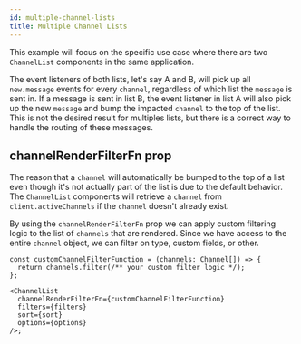 ```yaml
---
id: multiple-channel-lists
title: Multiple Channel Lists
---
```


This example will focus on the specific use case where there are two `ChannelList` components in the same application.

The event listeners of both lists, let's say A and B, will pick up all `new.message` events for every `channel`, regardless of which list the `message` is sent in.
If a message is sent in list B, the event listener in list A will also pick up the new `message` and bump the impacted `channel` to the top of the list. This is not the desired result for multiples lists, but there is a correct way to handle the routing of these messages.

## channelRenderFilterFn prop

The reason that a `channel` will automatically be bumped to the top of a list even though it's not actually part of the list is due to the default behavior.
The `ChannelList` components will retrieve a `channel` from `client.activeChannels` if the `channel` doesn't already exist.

By using the `channelRenderFilterFn` prop we can apply custom filtering logic to the list of `channels` that are rendered. Since we have access to the entire `channel` object, we can filter on type, custom fields, or other.

```tsx
const customChannelFilterFunction = (channels: Channel[]) => {
  return channels.filter(/** your custom filter logic */);
};

<ChannelList
  channelRenderFilterFn={customChannelFilterFunction}
  filters={filters}
  sort={sort}
  options={options}
/>;
```
